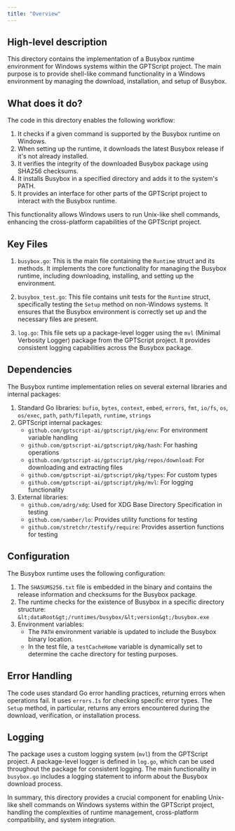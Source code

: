 ```yaml
---
title: "Overview"
---
```


## High-level description
This directory contains the implementation of a Busybox runtime environment for Windows systems within the GPTScript project. The main purpose is to provide shell-like command functionality in a Windows environment by managing the download, installation, and setup of Busybox.

## What does it do?
The code in this directory enables the following workflow:

1. It checks if a given command is supported by the Busybox runtime on Windows.
2. When setting up the runtime, it downloads the latest Busybox release if it's not already installed.
3. It verifies the integrity of the downloaded Busybox package using SHA256 checksums.
4. It installs Busybox in a specified directory and adds it to the system's PATH.
5. It provides an interface for other parts of the GPTScript project to interact with the Busybox runtime.

This functionality allows Windows users to run Unix-like shell commands, enhancing the cross-platform capabilities of the GPTScript project.

## Key Files

1. `busybox.go`: This is the main file containing the `Runtime` struct and its methods. It implements the core functionality for managing the Busybox runtime, including downloading, installing, and setting up the environment.

2. `busybox_test.go`: This file contains unit tests for the `Runtime` struct, specifically testing the `Setup` method on non-Windows systems. It ensures that the Busybox environment is correctly set up and the necessary files are present.

3. `log.go`: This file sets up a package-level logger using the `mvl` (Minimal Verbosity Logger) package from the GPTScript project. It provides consistent logging capabilities across the Busybox package.

## Dependencies
The Busybox runtime implementation relies on several external libraries and internal packages:

1. Standard Go libraries: `bufio`, `bytes`, `context`, `embed`, `errors`, `fmt`, `io/fs`, `os`, `os/exec`, `path`, `path/filepath`, `runtime`, `strings`
2. GPTScript internal packages:
   - `github.com/gptscript-ai/gptscript/pkg/env`: For environment variable handling
   - `github.com/gptscript-ai/gptscript/pkg/hash`: For hashing operations
   - `github.com/gptscript-ai/gptscript/pkg/repos/download`: For downloading and extracting files
   - `github.com/gptscript-ai/gptscript/pkg/types`: For custom types
   - `github.com/gptscript-ai/gptscript/pkg/mvl`: For logging functionality
3. External libraries:
   - `github.com/adrg/xdg`: Used for XDG Base Directory Specification in testing
   - `github.com/samber/lo`: Provides utility functions for testing
   - `github.com/stretchr/testify/require`: Provides assertion functions for testing

## Configuration
The Busybox runtime uses the following configuration:

1. The `SHASUMS256.txt` file is embedded in the binary and contains the release information and checksums for the Busybox package.
2. The runtime checks for the existence of Busybox in a specific directory structure: `&lt;dataRoot&gt;/runtimes/busybox/&lt;version&gt;/busybox.exe`
3. Environment variables:
   - The `PATH` environment variable is updated to include the Busybox binary location.
   - In the test file, a `testCacheHome` variable is dynamically set to determine the cache directory for testing purposes.

## Error Handling
The code uses standard Go error handling practices, returning errors when operations fail. It uses `errors.Is` for checking specific error types. The `Setup` method, in particular, returns any errors encountered during the download, verification, or installation process.

## Logging
The package uses a custom logging system (`mvl`) from the GPTScript project. A package-level logger is defined in `log.go`, which can be used throughout the package for consistent logging. The main functionality in `busybox.go` includes a logging statement to inform about the Busybox download process.

In summary, this directory provides a crucial component for enabling Unix-like shell commands on Windows systems within the GPTScript project, handling the complexities of runtime management, cross-platform compatibility, and system integration.